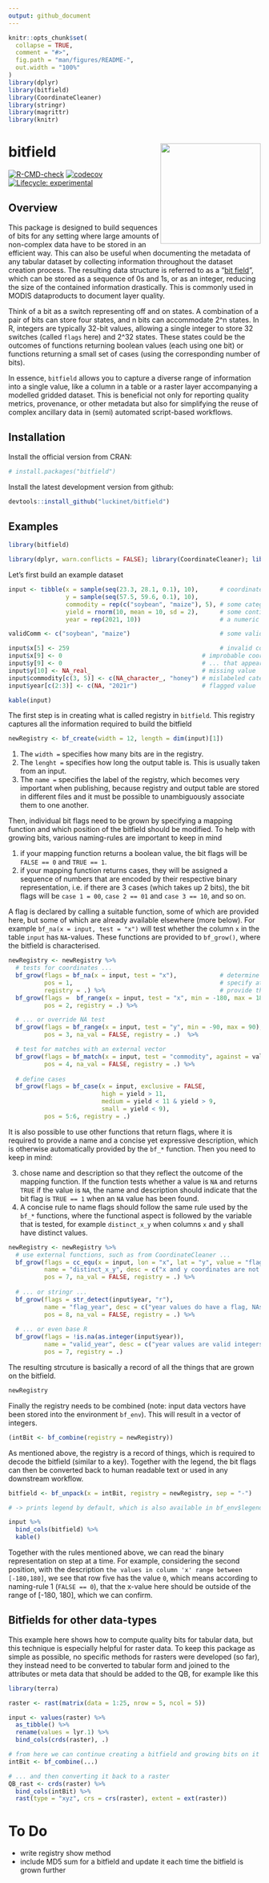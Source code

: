 ```yaml
---
output: github_document
---
```


<!-- README.md is generated from README.Rmd. Please edit that file -->

```r
knitr::opts_chunk$set(
  collapse = TRUE,
  comment = "#>",
  fig.path = "man/figures/README-",
  out.width = "100%"
)
library(dplyr)
library(bitfield)
library(CoordinateCleaner)
library(stringr)
library(magrittr)
library(knitr)
```

# bitfield <a href='https://github.com/luckinet/bitfield/'><img src='man/figures/logo.svg' align="right" height="200" /></a>

<!-- badges: start -->
<!-- [![CRAN\_Status\_Badge](http://www.r-pkg.org/badges/version/)](https://cran.r-project.org/package=) -->
<!-- [![DOI](https://zenodo.org/badge/DOI/)](https://doi.org/) -->

[![R-CMD-check](https://github.com/luckinet/bitfield/workflows/R-CMD-check/badge.svg)](https://github.com/luckinet/bitfield/actions)
[![codecov](https://codecov.io/gh/luckinet/bitfield/branch/master/graph/badge.svg?token=hjppymcGr3)](https://codecov.io/gh/luckinet/bitfield)
[![Lifecycle: experimental](https://img.shields.io/badge/lifecycle-experimental-orange.svg)](https://lifecycle.r-lib.org/articles/stages.html#experimental)

<!-- [![](http://cranlogs.r-pkg.org/badges/grand-total/)](https://cran.r-project.org/package=) -->
<!-- badges: end -->

## Overview

This package is designed to build sequences of bits for any setting where large amounts of non-complex data have to be stored in an efficient way. This can also be useful when documenting the metadata of any tabular dataset by collecting information throughout the dataset creation process. The resulting data structure is referred to as a "[bit field](https://en.wikipedia.org/wiki/Bit_field)", which can be stored as a sequence of 0s and 1s, or as an integer, reducing the size of the contained information drastically. This is commonly used in MODIS dataproducts to document layer quality.

Think of a bit as a switch representing off and on states. A combination of a pair of bits can store four states, and n bits can accommodate 2^n states. In R, integers are typically 32-bit values, allowing a single integer to store 32 switches (called `flags` here) and 2^32 states. These states could be the outcomes of functions returning boolean values (each using one bit) or functions returning a small set of cases (using the corresponding number of bits).

In essence, `bitfield` allows you to capture a diverse range of information into a single value, like a column in a table or a raster layer accompanying a modelled gridded dataset. This is beneficial not only for reporting quality metrics, provenance, or other metadata but also for simplifying the reuse of complex ancillary data in (semi) automated script-based workflows.

## Installation

Install the official version from CRAN:

```r
# install.packages("bitfield")
```

Install the latest development version from github:

```r
devtools::install_github("luckinet/bitfield")
```


## Examples

```r
library(bitfield)

library(dplyr, warn.conflicts = FALSE); library(CoordinateCleaner); library(stringr)
```

Let's first build an example dataset

```r
input <- tibble(x = sample(seq(23.3, 28.1, 0.1), 10),      # coordinates
                y = sample(seq(57.5, 59.6, 0.1), 10),
                commodity = rep(c("soybean", "maize"), 5), # some categorial value
                yield = rnorm(10, mean = 10, sd = 2),      # some continuous value
                year = rep(2021, 10))                      # a numeric categorical value

validComm <- c("soybean", "maize")                         # some valid category values

input$x[5] <- 259                                          # invalid coordinate value
input$x[9] <- 0                                       # improbable coordinate value ...
input$y[9] <- 0                                       # ... that appeary to be systematic
input$y[10] <- NA_real_                               # missing value
input$commodity[c(3, 5)] <- c(NA_character_, "honey") # mislabeled category 
input$year[c(2:3)] <- c(NA, "2021r")                  # flagged value

kable(input)
```

The first step is in creating what is called registry in `bitfield`. This registry captures all the information required to build the bitfield

```r
newRegistry <- bf_create(width = 12, length = dim(input)[1])
```

  1. The `width = ` specifies how many bits are in the registry.
  2. The `lenght = ` specifies how long the output table is. This is usually taken from an input.
  3. The `name = ` specifies the label of the registry, which becomes very important when publishing, because registry and output table are stored in different files and it must be possible to unambiguously associate them to one another.

Then, individual bit flags need to be grown by specifying a mapping function and which position of the bitfield should be modified. To help with growing bits, various naming-rules are important to keep in mind

  1. if your mapping function returns a boolean value, the bit flags will be `FALSE == 0` and `TRUE == 1`.
  2. if your mapping function returns cases, they will be assigned a sequence of numbers that are encoded by their respective binary representation, i.e. if there are 3 cases (which takes up 2 bits), the bit flags will be `case 1 = 00`, `case 2 == 01` and `case 3 == 10`, and so on.
  
A flag is declared by calling a suitable function, some of which are provided here, but some of which are already available elsewhere (more below). For example `bf_na(x = input, test = "x")` will test whether the column `x` in the table `input` has `NA`-values. These functions are provided to `bf_grow()`, where the bitfield is characterised.

```r
newRegistry <- newRegistry %>%
  # tests for coordinates ...
  bf_grow(flags = bf_na(x = input, test = "x"),            # determine flags
          pos = 1,                                         # specify at which position to store the flag
          registry = .) %>%                                # provide the registry to update
  bf_grow(flags =  bf_range(x = input, test = "x", min = -180, max = 180),
          pos = 2, registry = .) %>%

  # ... or override NA test
  bf_grow(flags = bf_range(x = input, test = "y", min = -90, max = 90),
          pos = 3, na_val = FALSE, registry = .)  %>%

  # test for matches with an external vector
  bf_grow(flags = bf_match(x = input, test = "commodity", against = validComm),
          pos = 4, na_val = FALSE, registry = .) %>%
  
  # define cases
  bf_grow(flags = bf_case(x = input, exclusive = FALSE, 
                          high = yield > 11, 
                          medium = yield < 11 & yield > 9, 
                          small = yield < 9), 
          pos = 5:6, registry = .)

```

It is also possible to use other functions that return flags, where it is required to provide a name and a concise yet expressive description, which is otherwise automatically provided by the `bf_*` function. Then you need to keep in mind:

  3. chose name and description so that they reflect the outcome of the mapping function. If the function tests whether a value is `NA` and returns `TRUE` if the value is `NA`, the name and description should indicate that the bit flag is `TRUE == 1` when an `NA` value has been found.
  4. A concise rule to name flags should follow the same rule used by the `bf_*` functions, where the functional aspect is followed by the variable that is tested, for example `distinct_x_y` when columns `x` and `y` shall have distinct values.

```r
newRegistry <- newRegistry %>%
  # use external functions, such as from CoordinateCleaner ...
  bf_grow(flags = cc_equ(x = input, lon = "x", lat = "y", value = "flagged"), 
          name = "distinct_x_y", desc = c("x and y coordinates are not identical, NAs are FALSE"),
          pos = 7, na_val = FALSE, registry = .) %>%
  
  # ... or stringr ...
  bf_grow(flags = str_detect(input$year, "r"), 
          name = "flag_year", desc = c("year values do have a flag, NAs are FALSE"),
          pos = 8, na_val = FALSE, registry = .) %>%
  
  # ... or even base R
  bf_grow(flags = !is.na(as.integer(input$year)), 
          name = "valid_year", desc = c("year values are valid integers"),
          pos = 7, registry = .)
```

The resulting strcuture is basically a record of all the things that are grown on the bitfield.

```r
newRegistry
```

Finally the registry needs to be combined (note: input data vectors have been stored into the environment `bf_env`). This will result in a vector of integers.

```r
(intBit <- bf_combine(registry = newRegistry))
```

As mentioned above, the registry is a record of things, which is required to decode the bitfield (similar to a key). Together with the legend, the bit flags can then be converted back to human readable text or used in any downstream workflow.

```r
bitfield <- bf_unpack(x = intBit, registry = newRegistry, sep = "-")

# -> prints legend by default, which is also available in bf_env$legend

input %>% 
  bind_cols(bitfield) %>% 
  kable()
```

Together with the rules mentioned above, we can read the binary representation on step at a time. For example, considering the second position, with the description `the values in column 'x' range between [-180,180]`, we see that row five has the value `0`, which means according to naming-rule 1 (`FALSE == 0`), that the x-value here should be outside of the range of [-180, 180], which we can confirm.


## Bitfields for other data-types

This example here shows how to compute quality bits for tabular data, but this technique is especially helpful for raster data. To keep this package as simple as possible, no specific methods for rasters were developed (so far), they instead need to be converted to tabular form and joined to the attributes or meta data that should be added to the QB, for example like this

```r
library(terra)

raster <- rast(matrix(data = 1:25, nrow = 5, ncol = 5))

input <- values(raster) %>% 
  as_tibble() %>% 
  rename(values = lyr.1) %>% 
  bind_cols(crds(raster), .)

# from here we can continue creating a bitfield and growing bits on it just like shown above...
intBit <- bf_combine(...)

# ... and then converting it back to a raster
QB_rast <- crds(raster) %>% 
  bind_cols(intBit) %>% 
  rast(type = "xyz", crs = crs(raster), extent = ext(raster))
```


# To Do

- write registry show method
- include MD5 sum for a bitfield and update it each time the bitfield is grown further
